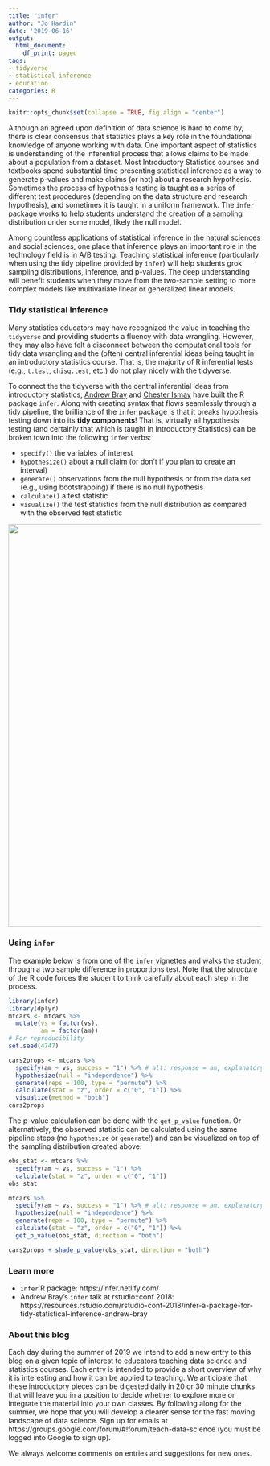 ```yaml
---
title: "infer"
author: "Jo Hardin"
date: '2019-06-16'
output:
  html_document:
    df_print: paged
tags:
- tidyverse
- statistical inference
- education
categories: R
---
```


```r
knitr::opts_chunk$set(collapse = TRUE, fig.align = "center")
```


Although an agreed upon definition of data science is hard to come by, there is clear consensus that statistics plays a key role in the foundational knowledge of anyone working with data.  One important aspect of statistics is understanding of the inferential process that allows claims to be made about a population from a dataset.  Most Introductory Statistics courses and textbooks spend substantial time presenting statistical inference as a way to generate p-values and make claims (or not) about a research hypothesis.  Sometimes the process of hypothesis testing is taught as a series of different test procedures (depending on the data structure and research hypothesis), and sometimes it is taught in a uniform framework.  The `infer` package works to help students understand the creation of a sampling distribution under some model, likely the null model.


Among countless applications of statistical inference in the natural sciences and social sciences, one place that inference plays an important role in the technology field is in A/B testing.  Teaching statistical inference (particularly when using the tidy pipeline provided by `infer`) will help students grok sampling distributions, inference, and p-values.  The deep understanding will benefit students when they move from the two-sample setting to more complex models like multivariate linear or generalized linear models.

### Tidy statistical inference

Many statistics educators may have recognized the value in teaching the `tidyverse` and providing students a fluency with data wrangling.  However, they may also have felt a disconnect between the computational tools for tidy data wrangling and the (often) central inferential ideas being taught in an introductory statistics course.  That is, the majority of R inferential tests (e.g., `t.test`, `chisq.test`, etc.) do not play nicely with the tidyverse.  

To connect the the tidyverse with the central inferential ideas from introductory statistics, [Andrew Bray](http://andrewpbray.github.io/) and [Chester Ismay](http://ismayc.github.io/) have built the R package `infer`.  Along with creating syntax that flows seamlessly through a tidy pipeline, the brilliance of the `infer` package is that it breaks hypothesis testing down into its **tidy components**!  That is, virtually all hypothesis testing (and certainly that which is taught in Introductory Statistics) can be broken town into the following `infer` verbs:

* `specify()` the variables of interest
* `hypothesize()` about a null claim (or don't if you plan to create an interval)
* `generate()` observations from the null hypothesis or from the data set (e.g., using bootstrapping) if there is no null hypothesis
* `calculate()` a test statistic
* `visualize()` the test statistics from the null distribution as compared with the observed test statistic


<center>
<img width='800' src='/post/2019_06_17_Infer/inferverbs.png' />
</center>

### Using `infer`

The example below is from one of the `infer` [vignettes](https://cran.r-project.org/web/packages/infer/vignettes/mtcars_examples.html) and walks the student through a two sample difference in proportions test.  Note that the *structure* of the R code forces the student to think carefully about each step in the process.    

```r
library(infer)
library(dplyr)
mtcars <- mtcars %>%
  mutate(vs = factor(vs),
         am = factor(am))
# For reproducibility         
set.seed(4747)   

cars2props <- mtcars %>%
  specify(am ~ vs, success = "1") %>% # alt: response = am, explanatory = vs
  hypothesize(null = "independence") %>%
  generate(reps = 100, type = "permute") %>%
  calculate(stat = "z", order = c("0", "1")) %>%
  visualize(method = "both")
cars2props
```


The p-value calculation can be done with the `get_p_value` function.  Or alternatively, the observed statistic can be calculated using the same pipeline steps (no `hypothesize` or `generate`!) and can be visualized on top of the sampling distribution created above.

```r
obs_stat <- mtcars %>%
  specify(am ~ vs, success = "1") %>%
  calculate(stat = "z", order = c("0", "1"))
obs_stat

mtcars %>%
  specify(am ~ vs, success = "1") %>% # alt: response = am, explanatory = vs
  hypothesize(null = "independence") %>%
  generate(reps = 100, type = "permute") %>%
  calculate(stat = "z", order = c("0", "1")) %>%
  get_p_value(obs_stat, direction = "both")

cars2props + shade_p_value(obs_stat, direction = "both")
```



### Learn more

- `infer` R package: https://infer.netlify.com/
- Andrew Bray's `infer` talk at rstudio::conf 2018: https://resources.rstudio.com/rstudio-conf-2018/infer-a-package-for-tidy-statistical-inference-andrew-bray


### About this blog 

Each day during the summer of 2019 we intend to add a new entry to this blog on a given topic of interest to educators teaching data science and statistics courses. Each entry is intended to provide a short overview of why it is interesting and how it can be applied to teaching. We anticipate that these introductory pieces can be digested daily in 20 or 30 minute chunks that will leave you in a position to decide whether to explore more or integrate the material into your own classes. By following along for the summer, we hope that you will develop a clearer sense for the fast moving landscape of data science. Sign up for emails at https://groups.google.com/forum/#!forum/teach-data-science (you must be logged into Google to sign up).

We always welcome comments on entries and suggestions for new ones.


